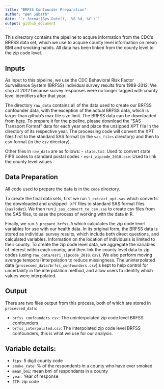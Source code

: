 ```yaml
---
title: "BRFSS Confounder Preparation"
author: "Ben Sabath"
date: "`r format(Sys.Date(), '%B %d, %Y')`"
output: github_document
---
```


This directory contains the pipeline to acqure information from the CDC's BRFSS data set, which we use to acquire county level information on mean BMI and smoking habits. All data has been linked from the county level to the zip code level.

## Inputs

As input to this pipeline, we use the CDC Behavioral Risk Factor Surveillance System (BRFSS) individual 
survey results from 1999-2012. We stop at 2012 because survey responses were no longer tagged with county 
level identifiers after that year.

The directory `raw_data` contains all of the data used to create our BRFSS confounder data, with the exception of the actual BRFSS data, which is larger than github's max file size limit. The BRFSS data can be downloaded from [here](https://www.cdc.gov/brfss/about/archived.htm). To prepare it for the pipeline, please download the "SAS Transport Format" data for each year and place the unzipped XPT file in the directory of its respective year. The processing code will convert the XPT files first to the standard SAS format (in the `sas_files` directory) and then to csv format (in the `csv` directory). 

Other files in `raw_data` are as follows:
- `state.txt`: Used to convert state FIPS codes to standard postal codes
- `esri_zipcode_2010.csv`: Used to link the county level values

## Data Preparation

All code used to prepare the data is in the `code` directory.

To create the final data sets, first we run `1_extract_xpt.sas` which converts the downloaded and 
unzipped `.XPT` files to standard SAS format files (`sas7bdat`).
We then run `2_sas_convert_to_csv.sas` to create csv files from the SAS files, to ease the process of 
working with the data in R.

Finally, we run `3_prepare_brfss.R` which calculates the zip code level variables for use with our health data. In its original form, the BRFSS data is stored as individual survey results, which include both direct questions, and calculated variables. Information on the location of individuals is limited to their county. To create the zip code level data, we aggregate the variables of interest within each county, and then link the county level data to zip codes (using `raw_data/esri_zipcode_2010.csv`). We also perform moving average temporal interpolation to reduce missingness. The uninterpolated data (`processed_data/brfss_confounders.csv`)is kept to help control for uncertainty in the interpolation method, and allow users to identify which values were interpolated. 

## Output

There are two files output from this process, both of which are stored in `processed_data`:

- `brfss_confounders.csv`: The uninterpolated zip code level BRFSS confounders
- `brfss_interpolated.csv`: The interpolated zip code level BRFSS confounders, this is what we use for our analysis.


## Variable details:

- `fips`: 5 digit county code
- `smoke_rate`: % of the respondents in a county who have ever smoked
- `mean_bmi`: mean bmi of respondants in a county
- `year`: Year of response
- `ZIP`: zip code

